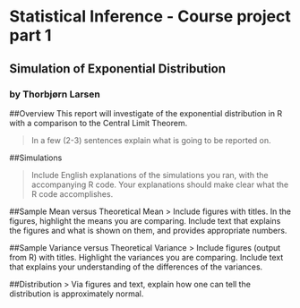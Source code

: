 # Statistical Inference - Course project part 1
## Simulation of Exponential Distribution
### by Thorbjørn Larsen

##Overview
This report will investigate of the exponential distribution in R with a comparison to the Central Limit Theorem.

> In a few (2-3) sentences explain what is going to be reported on.

##Simulations

> Include English explanations of the simulations you ran, with the accompanying R code. Your explanations should make clear what the R code accomplishes.

##Sample Mean versus Theoretical Mean
> Include figures with titles. In the figures, highlight the means you are comparing. Include text that explains the figures and what is shown on them, and provides appropriate numbers.

##Sample Variance versus Theoretical Variance
> Include figures (output from R) with titles. Highlight the variances you are comparing. Include text that explains your understanding of the differences of the variances.

##Distribution
> Via figures and text, explain how one can tell the distribution is approximately normal.